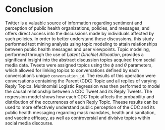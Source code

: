 # Conclusion

Twitter is a valuable source of information regarding sentiment and perception of public health organizations, policies, and messages, and offers direct access into the discussions made by individuals affected by such policies. In order to better understand these discussions, this study performed text mining analysis using topic modeling to attain relationships between public health messages and user viewpoints. Topic modeling, performed through the use of *Latent Dirichlet Allocation*, provides a significant insight into the abstract discussion topics acquired from social media data. Tweets were assigned topics using the $\phi$ and $\theta$ parameters, which allowed for linking topics to conversations defined by each conversation's unique `conversation_id`. The results of this operation were conversations containing the Parent (CDC) Topic and all replies of varying Reply Topics. Multinomial Logistic Regression was then performed to model the causal relationship between a CDC Tweet and its Reply Tweets. The regression model shows how each CDC Topic affects the probability and distribution of the occurrences of each Reply Topic. Theese results can be used to more effectively understand public perception of the CDC and its public health messaging regarding mask mandates, health and sanitation, and vaccine efficacy, as well as controversial and divisive topics within social media discourse.